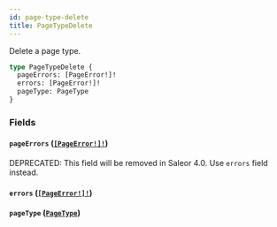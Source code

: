 ```yaml
---
id: page-type-delete
title: PageTypeDelete
---
```


Delete a page type.

```graphql
type PageTypeDelete {
  pageErrors: [PageError!]!
  errors: [PageError!]!
  pageType: PageType
}
```

### Fields

#### `pageErrors` ([`[PageError!]!`](/docs/developer/api-reference/objects/page-error))

<span class="badge badge--warning">DEPRECATED: This field will be removed in Saleor 4.0. Use `errors` field instead.</span>

#### `errors` ([`[PageError!]!`](/docs/developer/api-reference/objects/page-error))

#### `pageType` ([`PageType`](/docs/developer/api-reference/objects/page-type))
